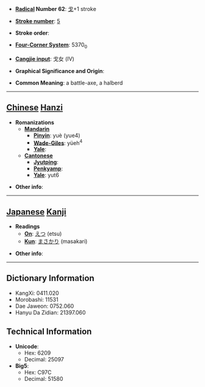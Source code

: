 * '''[[Wiktionary:Chinese radical index| Radical]] Number 62''': [[Wiktionary:Chinese radical index 戈|戈]]+1 stroke

* '''[[Wiktionary:Chinese total strokes index|Stroke number]]''': [[Wiktionary:Chinese total strokes index 5|5]]

* '''Stroke order''': 

* '''[[Wiktionary:Chinese four corner index|Four-Corner System]]''': 5370<sub>0</sub>

* '''[[Wiktionary:Chinese Cangjie index|Cangjie input]]''': 戈女 (IV)

* '''Graphical Significance and Origin''': 

* '''Common Meaning''': a battle-axe, a halberd

----

== [[Chinese]] [[Hanzi]] ==

* '''Romanizations'''
** '''[[Mandarin]]'''
*** '''[[Pinyin]]''': yuè (yue4)
*** '''[[Wade-Giles]]''': yüeh<sup>4</sup>
*** '''[[Yale]]''': 
** '''[[Cantonese]]'''
*** '''[[Jyutping]]''':
*** '''[[Penkyamp]]''': 
*** '''[[Yale]]''': yut6

* '''Other info''': 

----

== [[Japanese]] [[Kanji]] ==

* '''Readings'''
** '''[[On]]''': [[えつ]] (etsu)
** '''[[Kun]]''': [[まさかり]] (masakari)

* '''Other info''':  

----

== Dictionary Information ==

* KangXi: 0411.020
* Morobashi: 11531
* Dae Jaweon: 0752.060
* Hanyu Da Zidian: 21397.060

== Technical Information ==

* '''Unicode''':
** Hex: 6209
** Decimal: 25097
* '''Big5''':
** Hex: C97C
** Decimal: 51580